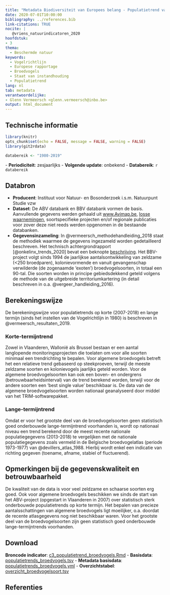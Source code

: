 ```yaml
---
title: "Metadata Biodiversiteit van Europees belang - Populatietrend van broedvogels van Europees belang"
date: 2020-07-01T10:00:00
bibliography: ../references.bib
link-citations: TRUE
nocite: |
   @vriens_natuurindicatoren_2020
hoofdstuk:
- 3
thema:
  - Beschermde natuur
keywords:
  - Vogelrichtlijn
  - Europese rapportage
  - Broedvogels
  - Staat van instandhouding
  - Populatietrend
lang: nl
tab: metadata
verantwoordelijke:
- Glenn Vermeersch <glenn.vermeersch@inbo.be>
output: html_document
---
```

## Technische informatie

```r
library(knitr)
opts_chunk$set(echo = FALSE, message = FALSE, warning = FALSE)
library(git2rdata)
```

```r
databereik <- "1980-2019"
```
\- **Periodiciteit**: zesjaarlijks
\- **Volgende update**: onbekend
\- **Databereik**: `r databereik`

## Databron

- **Producent**: Instituut voor Natuur- en Bosonderzoek i.s.m. Natuurpunt Studie vzw
- **Dataset**: De ABV databank en BBV databank vormen de basis.
Aanvullende gegevens werden gehaald uit [www.Avimap.be](http://www.avimap.be), [losse waarnemingen](https://waarnemingen.be), soortspecifieke projecten en/of regionale publicaties voor zover deze niet reeds werden opgenomen in de bestaande databanken.
- **Gegevensinzameling**: In @vermeersch_methodehandleiding_2018 staat de methodiek waarmee de gegevens ingezameld worden gedetailleerd beschreven.
Het technisch achtergrondrapport [@onkelinx_trends_2020] bevat een beknopte [beschrijving](https://inbo-abv.netlify.app/2-inzameling-van-de-tellingen-in-het-veld.html).
Het BBV-project volgt sinds 1994 de jaarlijkse aantalsontwikkeling van zeldzame (<250 broedparen), kolonievormende en vanuit gevangenschap verwilderde (de zogenaamde ‘exoten’) broedvogelsoorten, in totaal een 90-tal.
Die soorten worden in principe gebiedsdekkend geteld volgens de methode van de uitgebreide territoriumkartering (in detail beschreven in o.a. @vergeer_handleiding_2016).

## Berekeningswijze

De berekeningswijze voor populatietrends op korte (2007-2018) en lange termijn (sinds het instellen van de Vogelrichtlijn in 1980) is beschreven in @vermeersch_resultaten_2019.

### Korte-termijntrend

Zowel in Vlaanderen, Wallonië als Brussel bestaan er een aantal langlopende monitoringsprojecten die toelaten om voor alle soorten minimaal een trendrichting te bepalen.
Voor algemene broedvogels betreft het een relatieve trend gebaseerd op steekproeven, terwijl de meeste zeldzame soorten en kolonievogels jaarlijks geteld worden.
Voor de algemene broedvogelsoorten kan ook een boven- en ondergrens (betrouwbaarheidsinterval) van de trend berekend worden, terwijl voor de andere soorten een ‘best single value’ beschikbaar is.
De data van de algemene broedvogelsoorten worden nationaal geanalyseerd door middel van het TRIM-softwarepakket.

### Lange-termijntrend

Omdat er voor het grootste deel van de broedvogelsoorten geen statistisch goed onderbouwde lange-termijntrend voorhanden is, wordt op nationaal niveau een trend berekend door de meest recente nationale populatiegegevens (2013-2018) te vergelijken met de nationale populatiegegevens zoals vermeld in de Belgische broedvogelatlas (periode 1973-1977) van @devillers_atlas_1988.
Hierbij wordt enkel een indicatie van richting gegeven (toename, afname, stabiel of fluctuerend).

## Opmerkingen bij de gegevenskwaliteit en betrouwbaarheid

De kwaliteit van de data is voor veel zeldzame en schaarse soorten erg goed.
Ook voor algemene broedvogels beschikken we sinds de start van het ABV-project (opgestart in Vlaanderen in 2007) over statistisch sterk onderbouwde populatietrends op korte termijn.
Het bepalen van precieze aantalsschattingen van algemene broedvogels ligt moeilijker, o.a. doordat de recente atlasgegevens nog niet beschikbaar waren.
Voor het grootste deel van de broedvogelsoorten zijn geen statistisch goed onderbouwde lange-termijntrends voorhanden.

## Download

**Broncode indicator**: [c3_populatietrend_broedvogels.Rmd](../c3_populatietrend_broedvogels/c3_populatietrend_broedvogels.Rmd)
- **Basisdata**: [populatietrends_broedvogels.tsv](../c3_populatietrend_broedvogels/populatietrends_broedvogels.tsv)
- **Metadata basisdata**: [populatietrends_broedvogels.yml](../c3_populatietrend_broedvogels/populatietrends_broedvogels.yml)
- **Overzichtstabel**: [overzicht_broedvogelsoort.tsv](../c3_populatietrend_broedvogels/overzicht_broedvogelsoort.tsv)

## Referenties

